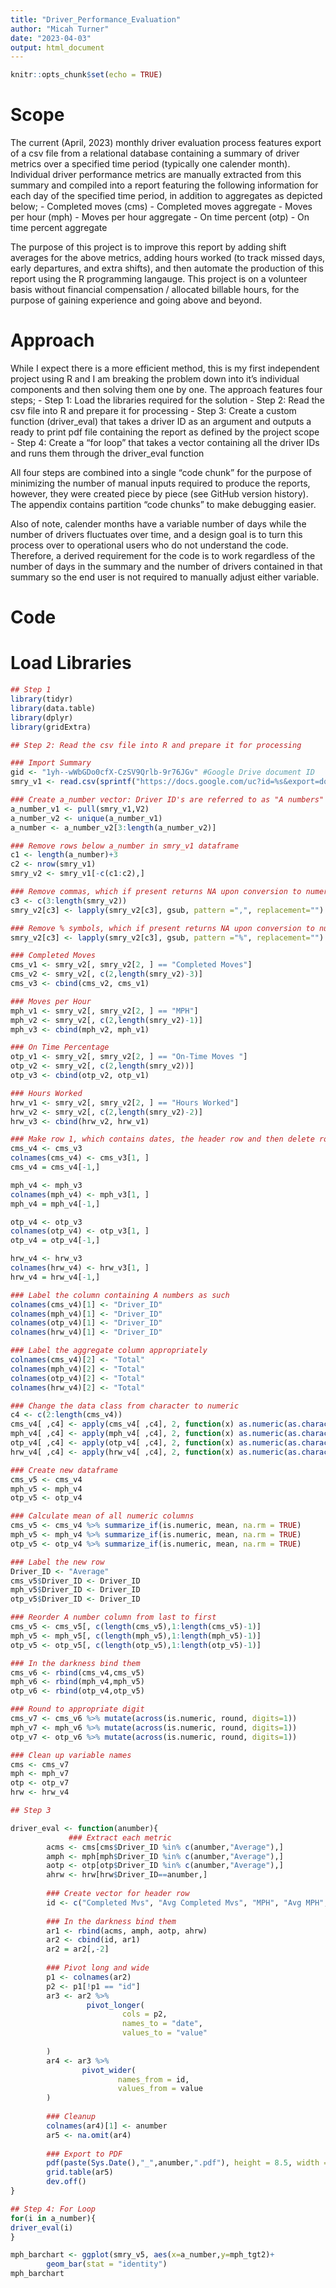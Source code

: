 ```yaml
---
title: "Driver_Performance_Evaluation"
author: "Micah Turner"
date: "2023-04-03"
output: html_document
---
```


```r
knitr::opts_chunk$set(echo = TRUE)
```

# Scope

The current (April, 2023) monthly driver evaluation process features export of a csv file from a relational database containing a summary of driver metrics over a specified time period (typically one calender month). Individual driver performance metrics are manually extracted from this summary and compiled into a report featuring the following information for each day of the specified time period, in addition to aggregates as depicted below;
- Completed moves (cms)
- Completed moves aggregate 
- Moves per hour (mph)
- Moves per hour aggregate 
- On time percent (otp)
- On time percent aggregate 

The purpose of this project is to improve this report by adding shift averages for the above metrics, adding hours worked (to track missed days, early departures, and extra shifts), and then automate the production of this report using the R programming langauge. This project is on a volunteer basis without financial compensation / allocated billable hours, for the purpose of gaining experience and going above and beyond.


# Approach

While I expect there is a more efficient method, this is my first independent project using R and I am breaking the problem down into it's individual components and then solving them one by one. The approach features four steps;
- Step 1: Load the libraries required for the solution
- Step 2: Read the csv file into R and prepare it for processing
- Step 3: Create a custom function (driver_eval) that takes a driver ID as an argument and outputs a ready to print pdf file containing the report as defined by the project scope
- Step 4: Create a "for loop" that takes a vector containing all the driver IDs and runs them through the driver_eval function

All four steps are combined into a single "code chunk" for the purpose of minimizing the number of manual inputs required to produce the reports, however, they were created piece by piece (see GitHub version history). The appendix contains partition "code chunks" to make debugging easier. 

Also of note, calender months have a variable number of days while the number of drivers fluctuates over time, and a design goal is to turn this process over to operational users who do not understand the code. Therefore, a derived requirement for the code is to work regardless of the number of days in the summary and the number of drivers contained in that summary so the end user is not required to manually adjust either variable. 

# Code
# Load Libraries
```r
## Step 1
library(tidyr)
library(data.table)
library(dplyr)
library(gridExtra)
```

```r

## Step 2: Read the csv file into R and prepare it for processing

### Import Summary
gid <- "1yh--wWbGDo0cfX-CzSV9Qrlb-9r76JGv" #Google Drive document ID
smry_v1 <- read.csv(sprintf("https://docs.google.com/uc?id=%s&export=download", gid), header=FALSE)

### Create a_number vector: Driver ID's are referred to as "A numbers" because they start with that letter
a_number_v1 <- pull(smry_v1,V2)
a_number_v2 <- unique(a_number_v1)
a_number <- a_number_v2[3:length(a_number_v2)]

### Remove rows below a_number in smry_v1 dataframe
c1 <- length(a_number)+3
c2 <- nrow(smry_v1)
smry_v2 <- smry_v1[-c(c1:c2),]

### Remove commas, which if present returns NA upon conversion to numeric class (e.g 1,215 to 1215)
c3 <- c(3:length(smry_v2))
smry_v2[c3] <- lapply(smry_v2[c3], gsub, pattern =",", replacement="")

### Remove % symbols, which if present returns NA upon conversion to numeric class (e.g. 98% = 98)
smry_v2[c3] <- lapply(smry_v2[c3], gsub, pattern ="%", replacement="")

### Completed Moves
cms_v1 <- smry_v2[, smry_v2[2, ] == "Completed Moves"]
cms_v2 <- smry_v2[, c(2,length(smry_v2)-3)]
cms_v3 <- cbind(cms_v2, cms_v1)

### Moves per Hour
mph_v1 <- smry_v2[, smry_v2[2, ] == "MPH"]
mph_v2 <- smry_v2[, c(2,length(smry_v2)-1)]
mph_v3 <- cbind(mph_v2, mph_v1)

### On Time Percentage
otp_v1 <- smry_v2[, smry_v2[2, ] == "On-Time Moves "]
otp_v2 <- smry_v2[, c(2,length(smry_v2))]
otp_v3 <- cbind(otp_v2, otp_v1)

### Hours Worked
hrw_v1 <- smry_v2[, smry_v2[2, ] == "Hours Worked"]
hrw_v2 <- smry_v2[, c(2,length(smry_v2)-2)]
hrw_v3 <- cbind(hrw_v2, hrw_v1)

### Make row 1, which contains dates, the header row and then delete row 1
cms_v4 <- cms_v3
colnames(cms_v4) <- cms_v3[1, ]
cms_v4 = cms_v4[-1,]

mph_v4 <- mph_v3
colnames(mph_v4) <- mph_v3[1, ]
mph_v4 = mph_v4[-1,]

otp_v4 <- otp_v3
colnames(otp_v4) <- otp_v3[1, ]
otp_v4 = otp_v4[-1,]

hrw_v4 <- hrw_v3
colnames(hrw_v4) <- hrw_v3[1, ]
hrw_v4 = hrw_v4[-1,]

### Label the column containing A numbers as such
colnames(cms_v4)[1] <- "Driver_ID"
colnames(mph_v4)[1] <- "Driver_ID"
colnames(otp_v4)[1] <- "Driver_ID"
colnames(hrw_v4)[1] <- "Driver_ID"

### Label the aggregate column appropriately
colnames(cms_v4)[2] <- "Total"
colnames(mph_v4)[2] <- "Total"
colnames(otp_v4)[2] <- "Total"
colnames(hrw_v4)[2] <- "Total"

### Change the data class from character to numeric
c4 <- c(2:length(cms_v4))
cms_v4[ ,c4] <- apply(cms_v4[ ,c4], 2, function(x) as.numeric(as.character(x)))
mph_v4[ ,c4] <- apply(mph_v4[ ,c4], 2, function(x) as.numeric(as.character(x)))
otp_v4[ ,c4] <- apply(otp_v4[ ,c4], 2, function(x) as.numeric(as.character(x)))
hrw_v4[ ,c4] <- apply(hrw_v4[ ,c4], 2, function(x) as.numeric(as.character(x)))

### Create new dataframe
cms_v5 <- cms_v4
mph_v5 <- mph_v4
otp_v5 <- otp_v4

### Calculate mean of all numeric columns
cms_v5 <- cms_v4 %>% summarize_if(is.numeric, mean, na.rm = TRUE)
mph_v5 <- mph_v4 %>% summarize_if(is.numeric, mean, na.rm = TRUE)
otp_v5 <- otp_v4 %>% summarize_if(is.numeric, mean, na.rm = TRUE)

### Label the new row 
Driver_ID <- "Average"
cms_v5$Driver_ID <- Driver_ID
mph_v5$Driver_ID <- Driver_ID
otp_v5$Driver_ID <- Driver_ID

### Reorder A number column from last to first
cms_v5 <- cms_v5[, c(length(cms_v5),1:length(cms_v5)-1)]
mph_v5 <- mph_v5[, c(length(mph_v5),1:length(mph_v5)-1)]
otp_v5 <- otp_v5[, c(length(otp_v5),1:length(otp_v5)-1)]

### In the darkness bind them
cms_v6 <- rbind(cms_v4,cms_v5)
mph_v6 <- rbind(mph_v4,mph_v5)
otp_v6 <- rbind(otp_v4,otp_v5)

### Round to appropriate digit
cms_v7 <- cms_v6 %>% mutate(across(is.numeric, round, digits=1))
mph_v7 <- mph_v6 %>% mutate(across(is.numeric, round, digits=1))
otp_v7 <- otp_v6 %>% mutate(across(is.numeric, round, digits=1))

### Clean up variable names
cms <- cms_v7
mph <- mph_v7
otp <- otp_v7
hrw <- hrw_v4

## Step 3

driver_eval <- function(anumber){
             ### Extract each metric
        acms <- cms[cms$Driver_ID %in% c(anumber,"Average"),]
        amph <- mph[mph$Driver_ID %in% c(anumber,"Average"),]
        aotp <- otp[otp$Driver_ID %in% c(anumber,"Average"),]
        ahrw <- hrw[hrw$Driver_ID==anumber,]
        
        ### Create vector for header row
        id <- c("Completed Mvs", "Avg Completed Mvs", "MPH", "Avg MPH", "On Time %", "Avg On Time %", "Hrs Worked")
        
        ### In the darkness bind them
        ar1 <- rbind(acms, amph, aotp, ahrw)
        ar2 <- cbind(id, ar1)
        ar2 = ar2[,-2]
        
        ### Pivot long and wide
        p1 <- colnames(ar2)
        p2 <- p1[!p1 == "id"]
        ar3 <- ar2 %>%
                 pivot_longer(
                         cols = p2,
                         names_to = "date",
                         values_to = "value"
      
        )
        ar4 <- ar3 %>%
                pivot_wider(
                        names_from = id,
                        values_from = value
        )
        
        ### Cleanup
        colnames(ar4)[1] <- anumber
        ar5 <- na.omit(ar4)
        
        ### Export to PDF
        pdf(paste(Sys.Date(),"_",anumber,".pdf"), height = 8.5, width = 11)
        grid.table(ar5) 
        dev.off()
}

## Step 4: For Loop
for(i in a_number){
driver_eval(i)
}   

```

```r
mph_barchart <- ggplot(smry_v5, aes(x=a_number,y=mph_tgt2)+
        geom_bar(stat = "identity")
mph_barchart
```